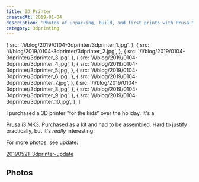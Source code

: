 ```yaml
---
title: 3D Printer
createdAt: 2019-01-04
description: 'Photos of unpacking, build, and first prints with Prusa MK3.'
category: 3dprinting
---
```



  {
    src: '/i/blog/2019/0104-3dprinter/3dprinter_1.jpg',
  },
  {
    src: '/i/blog/2019/0104-3dprinter/3dprinter_2.jpg',
  },
  {
    src: '/i/blog/2019/0104-3dprinter/3dprinter_3.jpg',
  },
  {
    src: '/i/blog/2019/0104-3dprinter/3dprinter_4.jpg',
  },
  {
    src: '/i/blog/2019/0104-3dprinter/3dprinter_5.jpg',
  },
  {
    src: '/i/blog/2019/0104-3dprinter/3dprinter_6.jpg',
  },
  {
    src: '/i/blog/2019/0104-3dprinter/3dprinter_7.jpg',
  },
  {
    src: '/i/blog/2019/0104-3dprinter/3dprinter_8.jpg',
  },
  {
    src: '/i/blog/2019/0104-3dprinter/3dprinter_9.jpg',
  },
  {
    src: '/i/blog/2019/0104-3dprinter/3dprinter_10.jpg',
  },
]

I purchased a 3D printer &quot;for the kids&quot; over the holiday. It's a

<a href="https://www.prusa3d.com/original-prusa-i3-mk3/">Prusa i3 MK3</a>. Purchased as a kit and
had to be assembled. Hard to justify practically, but it's <i>really</i> interesting.

For more photos, see update:

<a href="/blog/2019/20190521-3dprinter-update">20190521-3dprinter-update</a>

<h2>Photos</h2>
<BlogPhotosSimple photos={photos} />
